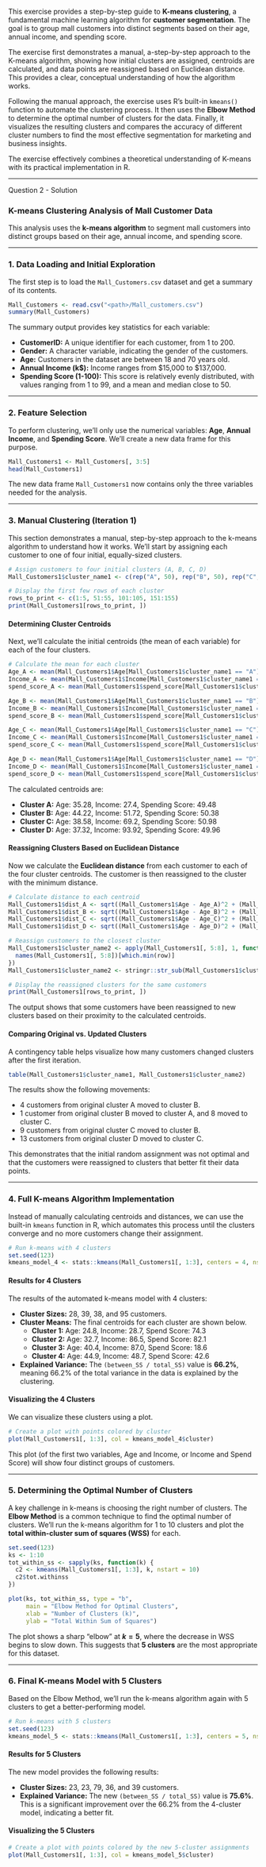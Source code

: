 This exercise provides a step-by-step guide to **K-means clustering**, a fundamental machine learning algorithm for **customer segmentation**. The goal is to group mall customers into distinct segments based on their age, annual income, and spending score.

The exercise first demonstrates a manual, a-step-by-step approach to the K-means algorithm, showing how initial clusters are assigned, centroids are calculated, and data points are reassigned based on Euclidean distance. This provides a clear, conceptual understanding of how the algorithm works.

Following the manual approach, the exercise uses R's built-in `kmeans()` function to automate the clustering process. It then uses the **Elbow Method** to determine the optimal number of clusters for the data. Finally, it visualizes the resulting clusters and compares the accuracy of different cluster numbers to find the most effective segmentation for marketing and business insights.

The exercise effectively combines a theoretical understanding of K-means with its practical implementation in R.

---

Question 2 - Solution

### K-means Clustering Analysis of Mall Customer Data

This analysis uses the **k-means algorithm** to segment mall customers into distinct groups based on their age, annual income, and spending score.

-----

### 1. Data Loading and Initial Exploration

The first step is to load the `Mall_Customers.csv` dataset and get a summary of its contents.

```r
Mall_Customers <- read.csv("<path>/Mall_customers.csv")
summary(Mall_Customers)
```

The summary output provides key statistics for each variable:

  * **CustomerID:** A unique identifier for each customer, from 1 to 200.
  * **Gender:** A character variable, indicating the gender of the customers.
  * **Age:** Customers in the dataset are between 18 and 70 years old.
  * **Annual Income (k$):** Income ranges from $15,000 to $137,000.
  * **Spending Score (1-100):** This score is relatively evenly distributed, with values ranging from 1 to 99, and a mean and median close to 50.

-----

### 2\. Feature Selection

To perform clustering, we'll only use the numerical variables: **Age**, **Annual Income**, and **Spending Score**. We'll create a new data frame for this purpose.

```r
Mall_Customers1 <- Mall_Customers[, 3:5]
head(Mall_Customers1)
```

The new data frame `Mall_Customers1` now contains only the three variables needed for the analysis.

-----

### 3\. Manual Clustering (Iteration 1)

This section demonstrates a manual, step-by-step approach to the k-means algorithm to understand how it works. We'll start by assigning each customer to one of four initial, equally-sized clusters.

```r
# Assign customers to four initial clusters (A, B, C, D)
Mall_Customers1$cluster_name1 <- c(rep("A", 50), rep("B", 50), rep("C", 50), rep("D", 50))

# Display the first few rows of each cluster
rows_to_print <- c(1:5, 51:55, 101:105, 151:155)
print(Mall_Customers1[rows_to_print, ])
```

#### Determining Cluster Centroids

Next, we'll calculate the initial centroids (the mean of each variable) for each of the four clusters.

```r
# Calculate the mean for each cluster
Age_A <- mean(Mall_Customers1$Age[Mall_Customers1$cluster_name1 == "A"])
Income_A <- mean(Mall_Customers1$Income[Mall_Customers1$cluster_name1 == "A"])
spend_score_A <- mean(Mall_Customers1$spend_score[Mall_Customers1$cluster_name1 == "A"])

Age_B <- mean(Mall_Customers1$Age[Mall_Customers1$cluster_name1 == "B"])
Income_B <- mean(Mall_Customers1$Income[Mall_Customers1$cluster_name1 == "B"])
spend_score_B <- mean(Mall_Customers1$spend_score[Mall_Customers1$cluster_name1 == "B"])

Age_C <- mean(Mall_Customers1$Age[Mall_Customers1$cluster_name1 == "C"])
Income_C <- mean(Mall_Customers1$Income[Mall_Customers1$cluster_name1 == "C"])
spend_score_C <- mean(Mall_Customers1$spend_score[Mall_Customers1$cluster_name1 == "C"])

Age_D <- mean(Mall_Customers1$Age[Mall_Customers1$cluster_name1 == "D"])
Income_D <- mean(Mall_Customers1$Income[Mall_Customers1$cluster_name1 == "D"])
spend_score_D <- mean(Mall_Customers1$spend_score[Mall_Customers1$cluster_name1 == "D"])
```

The calculated centroids are:

  * **Cluster A:** Age: 35.28, Income: 27.4, Spending Score: 49.48
  * **Cluster B:** Age: 44.22, Income: 51.72, Spending Score: 50.38
  * **Cluster C:** Age: 38.58, Income: 69.2, Spending Score: 50.98
  * **Cluster D:** Age: 37.32, Income: 93.92, Spending Score: 49.96

#### Reassigning Clusters Based on Euclidean Distance

Now we calculate the **Euclidean distance** from each customer to each of the four cluster centroids. The customer is then reassigned to the cluster with the minimum distance.

```r
# Calculate distance to each centroid
Mall_Customers1$dist_A <- sqrt((Mall_Customers1$Age - Age_A)^2 + (Mall_Customers1$Income - Income_A)^2 + (Mall_Customers1$spend_score - spend_score_A)^2)
Mall_Customers1$dist_B <- sqrt((Mall_Customers1$Age - Age_B)^2 + (Mall_Customers1$Income - Income_B)^2 + (Mall_Customers1$spend_score - spend_score_B)^2)
Mall_Customers1$dist_C <- sqrt((Mall_Customers1$Age - Age_C)^2 + (Mall_Customers1$Income - Income_C)^2 + (Mall_Customers1$spend_score - spend_score_C)^2)
Mall_Customers1$dist_D <- sqrt((Mall_Customers1$Age - Age_D)^2 + (Mall_Customers1$Income - Income_D)^2 + (Mall_Customers1$spend_score - spend_score_D)^2)

# Reassign customers to the closest cluster
Mall_Customers1$cluster_name2 <- apply(Mall_Customers1[, 5:8], 1, function(row) {
  names(Mall_Customers1[, 5:8])[which.min(row)]
})
Mall_Customers1$cluster_name2 <- stringr::str_sub(Mall_Customers1$cluster_name2, -1, -1)

# Display the reassigned clusters for the same customers
print(Mall_Customers1[rows_to_print, ])
```

The output shows that some customers have been reassigned to new clusters based on their proximity to the calculated centroids.

#### Comparing Original vs. Updated Clusters

A contingency table helps visualize how many customers changed clusters after the first iteration.

```r
table(Mall_Customers1$cluster_name1, Mall_Customers1$cluster_name2)
```

The results show the following movements:

  * 4 customers from original cluster A moved to cluster B.
  * 1 customer from original cluster B moved to cluster A, and 8 moved to cluster C.
  * 9 customers from original cluster C moved to cluster B.
  * 13 customers from original cluster D moved to cluster C.

This demonstrates that the initial random assignment was not optimal and that the customers were reassigned to clusters that better fit their data points.

-----

### 4\. Full K-means Algorithm Implementation

Instead of manually calculating centroids and distances, we can use the built-in `kmeans` function in R, which automates this process until the clusters converge and no more customers change their assignment.

```r
# Run k-means with 4 clusters
set.seed(123)
kmeans_model_4 <- stats::kmeans(Mall_Customers1[, 1:3], centers = 4, nstart = 10)
```

#### Results for 4 Clusters

The results of the automated k-means model with 4 clusters:

  * **Cluster Sizes:** 28, 39, 38, and 95 customers.
  * **Cluster Means:** The final centroids for each cluster are shown below.
      * **Cluster 1:** Age: 24.8, Income: 28.7, Spend Score: 74.3
      * **Cluster 2:** Age: 32.7, Income: 86.5, Spend Score: 82.1
      * **Cluster 3:** Age: 40.4, Income: 87.0, Spend Score: 18.6
      * **Cluster 4:** Age: 44.9, Income: 48.7, Spend Score: 42.6
  * **Explained Variance:** The `(between_SS / total_SS)` value is **66.2%**, meaning 66.2% of the total variance in the data is explained by the clustering.

#### Visualizing the 4 Clusters

We can visualize these clusters using a plot.

```r
# Create a plot with points colored by cluster
plot(Mall_Customers1[, 1:3], col = kmeans_model_4$cluster)
```

This plot (of the first two variables, Age and Income, or Income and Spend Score) will show four distinct groups of customers.

-----

### 5\. Determining the Optimal Number of Clusters

A key challenge in k-means is choosing the right number of clusters. The **Elbow Method** is a common technique to find the optimal number of clusters. We'll run the k-means algorithm for 1 to 10 clusters and plot the **total within-cluster sum of squares (WSS)** for each.

```r
set.seed(123)
ks <- 1:10
tot_within_ss <- sapply(ks, function(k) {
  c2 <- kmeans(Mall_Customers1[, 1:3], k, nstart = 10)
  c2$tot.withinss
})

plot(ks, tot_within_ss, type = "b",
     main = "Elbow Method for Optimal Clusters",
     xlab = "Number of Clusters (k)",
     ylab = "Total Within Sum of Squares")
```

The plot shows a sharp "elbow" at **$k=5$**, where the decrease in WSS begins to slow down. This suggests that **5 clusters** are the most appropriate for this dataset.

-----

### 6\. Final K-means Model with 5 Clusters

Based on the Elbow Method, we'll run the k-means algorithm again with 5 clusters to get a better-performing model.

```r
# Run k-means with 5 clusters
set.seed(123)
kmeans_model_5 <- stats::kmeans(Mall_Customers1[, 1:3], centers = 5, nstart = 10)
```

#### Results for 5 Clusters

The new model provides the following results:

  * **Cluster Sizes:** 23, 23, 79, 36, and 39 customers.
  * **Explained Variance:** The new `(between_SS / total_SS)` value is **75.6%**. This is a significant improvement over the 66.2% from the 4-cluster model, indicating a better fit.

#### Visualizing the 5 Clusters

```r
# Create a plot with points colored by the new 5-cluster assignments
plot(Mall_Customers1[, 1:3], col = kmeans_model_5$cluster)
```

